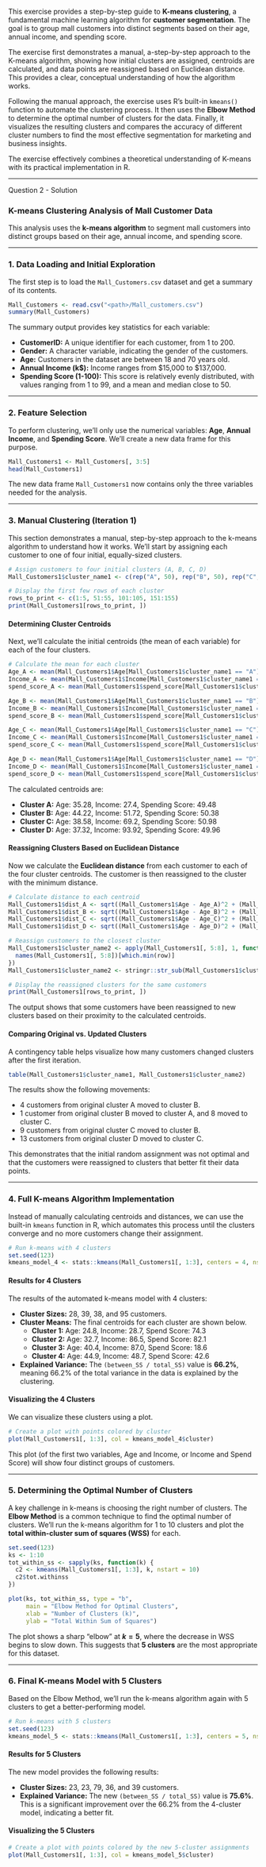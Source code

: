 This exercise provides a step-by-step guide to **K-means clustering**, a fundamental machine learning algorithm for **customer segmentation**. The goal is to group mall customers into distinct segments based on their age, annual income, and spending score.

The exercise first demonstrates a manual, a-step-by-step approach to the K-means algorithm, showing how initial clusters are assigned, centroids are calculated, and data points are reassigned based on Euclidean distance. This provides a clear, conceptual understanding of how the algorithm works.

Following the manual approach, the exercise uses R's built-in `kmeans()` function to automate the clustering process. It then uses the **Elbow Method** to determine the optimal number of clusters for the data. Finally, it visualizes the resulting clusters and compares the accuracy of different cluster numbers to find the most effective segmentation for marketing and business insights.

The exercise effectively combines a theoretical understanding of K-means with its practical implementation in R.

---

Question 2 - Solution

### K-means Clustering Analysis of Mall Customer Data

This analysis uses the **k-means algorithm** to segment mall customers into distinct groups based on their age, annual income, and spending score.

-----

### 1. Data Loading and Initial Exploration

The first step is to load the `Mall_Customers.csv` dataset and get a summary of its contents.

```r
Mall_Customers <- read.csv("<path>/Mall_customers.csv")
summary(Mall_Customers)
```

The summary output provides key statistics for each variable:

  * **CustomerID:** A unique identifier for each customer, from 1 to 200.
  * **Gender:** A character variable, indicating the gender of the customers.
  * **Age:** Customers in the dataset are between 18 and 70 years old.
  * **Annual Income (k$):** Income ranges from $15,000 to $137,000.
  * **Spending Score (1-100):** This score is relatively evenly distributed, with values ranging from 1 to 99, and a mean and median close to 50.

-----

### 2\. Feature Selection

To perform clustering, we'll only use the numerical variables: **Age**, **Annual Income**, and **Spending Score**. We'll create a new data frame for this purpose.

```r
Mall_Customers1 <- Mall_Customers[, 3:5]
head(Mall_Customers1)
```

The new data frame `Mall_Customers1` now contains only the three variables needed for the analysis.

-----

### 3\. Manual Clustering (Iteration 1)

This section demonstrates a manual, step-by-step approach to the k-means algorithm to understand how it works. We'll start by assigning each customer to one of four initial, equally-sized clusters.

```r
# Assign customers to four initial clusters (A, B, C, D)
Mall_Customers1$cluster_name1 <- c(rep("A", 50), rep("B", 50), rep("C", 50), rep("D", 50))

# Display the first few rows of each cluster
rows_to_print <- c(1:5, 51:55, 101:105, 151:155)
print(Mall_Customers1[rows_to_print, ])
```

#### Determining Cluster Centroids

Next, we'll calculate the initial centroids (the mean of each variable) for each of the four clusters.

```r
# Calculate the mean for each cluster
Age_A <- mean(Mall_Customers1$Age[Mall_Customers1$cluster_name1 == "A"])
Income_A <- mean(Mall_Customers1$Income[Mall_Customers1$cluster_name1 == "A"])
spend_score_A <- mean(Mall_Customers1$spend_score[Mall_Customers1$cluster_name1 == "A"])

Age_B <- mean(Mall_Customers1$Age[Mall_Customers1$cluster_name1 == "B"])
Income_B <- mean(Mall_Customers1$Income[Mall_Customers1$cluster_name1 == "B"])
spend_score_B <- mean(Mall_Customers1$spend_score[Mall_Customers1$cluster_name1 == "B"])

Age_C <- mean(Mall_Customers1$Age[Mall_Customers1$cluster_name1 == "C"])
Income_C <- mean(Mall_Customers1$Income[Mall_Customers1$cluster_name1 == "C"])
spend_score_C <- mean(Mall_Customers1$spend_score[Mall_Customers1$cluster_name1 == "C"])

Age_D <- mean(Mall_Customers1$Age[Mall_Customers1$cluster_name1 == "D"])
Income_D <- mean(Mall_Customers1$Income[Mall_Customers1$cluster_name1 == "D"])
spend_score_D <- mean(Mall_Customers1$spend_score[Mall_Customers1$cluster_name1 == "D"])
```

The calculated centroids are:

  * **Cluster A:** Age: 35.28, Income: 27.4, Spending Score: 49.48
  * **Cluster B:** Age: 44.22, Income: 51.72, Spending Score: 50.38
  * **Cluster C:** Age: 38.58, Income: 69.2, Spending Score: 50.98
  * **Cluster D:** Age: 37.32, Income: 93.92, Spending Score: 49.96

#### Reassigning Clusters Based on Euclidean Distance

Now we calculate the **Euclidean distance** from each customer to each of the four cluster centroids. The customer is then reassigned to the cluster with the minimum distance.

```r
# Calculate distance to each centroid
Mall_Customers1$dist_A <- sqrt((Mall_Customers1$Age - Age_A)^2 + (Mall_Customers1$Income - Income_A)^2 + (Mall_Customers1$spend_score - spend_score_A)^2)
Mall_Customers1$dist_B <- sqrt((Mall_Customers1$Age - Age_B)^2 + (Mall_Customers1$Income - Income_B)^2 + (Mall_Customers1$spend_score - spend_score_B)^2)
Mall_Customers1$dist_C <- sqrt((Mall_Customers1$Age - Age_C)^2 + (Mall_Customers1$Income - Income_C)^2 + (Mall_Customers1$spend_score - spend_score_C)^2)
Mall_Customers1$dist_D <- sqrt((Mall_Customers1$Age - Age_D)^2 + (Mall_Customers1$Income - Income_D)^2 + (Mall_Customers1$spend_score - spend_score_D)^2)

# Reassign customers to the closest cluster
Mall_Customers1$cluster_name2 <- apply(Mall_Customers1[, 5:8], 1, function(row) {
  names(Mall_Customers1[, 5:8])[which.min(row)]
})
Mall_Customers1$cluster_name2 <- stringr::str_sub(Mall_Customers1$cluster_name2, -1, -1)

# Display the reassigned clusters for the same customers
print(Mall_Customers1[rows_to_print, ])
```

The output shows that some customers have been reassigned to new clusters based on their proximity to the calculated centroids.

#### Comparing Original vs. Updated Clusters

A contingency table helps visualize how many customers changed clusters after the first iteration.

```r
table(Mall_Customers1$cluster_name1, Mall_Customers1$cluster_name2)
```

The results show the following movements:

  * 4 customers from original cluster A moved to cluster B.
  * 1 customer from original cluster B moved to cluster A, and 8 moved to cluster C.
  * 9 customers from original cluster C moved to cluster B.
  * 13 customers from original cluster D moved to cluster C.

This demonstrates that the initial random assignment was not optimal and that the customers were reassigned to clusters that better fit their data points.

-----

### 4\. Full K-means Algorithm Implementation

Instead of manually calculating centroids and distances, we can use the built-in `kmeans` function in R, which automates this process until the clusters converge and no more customers change their assignment.

```r
# Run k-means with 4 clusters
set.seed(123)
kmeans_model_4 <- stats::kmeans(Mall_Customers1[, 1:3], centers = 4, nstart = 10)
```

#### Results for 4 Clusters

The results of the automated k-means model with 4 clusters:

  * **Cluster Sizes:** 28, 39, 38, and 95 customers.
  * **Cluster Means:** The final centroids for each cluster are shown below.
      * **Cluster 1:** Age: 24.8, Income: 28.7, Spend Score: 74.3
      * **Cluster 2:** Age: 32.7, Income: 86.5, Spend Score: 82.1
      * **Cluster 3:** Age: 40.4, Income: 87.0, Spend Score: 18.6
      * **Cluster 4:** Age: 44.9, Income: 48.7, Spend Score: 42.6
  * **Explained Variance:** The `(between_SS / total_SS)` value is **66.2%**, meaning 66.2% of the total variance in the data is explained by the clustering.

#### Visualizing the 4 Clusters

We can visualize these clusters using a plot.

```r
# Create a plot with points colored by cluster
plot(Mall_Customers1[, 1:3], col = kmeans_model_4$cluster)
```

This plot (of the first two variables, Age and Income, or Income and Spend Score) will show four distinct groups of customers.

-----

### 5\. Determining the Optimal Number of Clusters

A key challenge in k-means is choosing the right number of clusters. The **Elbow Method** is a common technique to find the optimal number of clusters. We'll run the k-means algorithm for 1 to 10 clusters and plot the **total within-cluster sum of squares (WSS)** for each.

```r
set.seed(123)
ks <- 1:10
tot_within_ss <- sapply(ks, function(k) {
  c2 <- kmeans(Mall_Customers1[, 1:3], k, nstart = 10)
  c2$tot.withinss
})

plot(ks, tot_within_ss, type = "b",
     main = "Elbow Method for Optimal Clusters",
     xlab = "Number of Clusters (k)",
     ylab = "Total Within Sum of Squares")
```

The plot shows a sharp "elbow" at **$k=5$**, where the decrease in WSS begins to slow down. This suggests that **5 clusters** are the most appropriate for this dataset.

-----

### 6\. Final K-means Model with 5 Clusters

Based on the Elbow Method, we'll run the k-means algorithm again with 5 clusters to get a better-performing model.

```r
# Run k-means with 5 clusters
set.seed(123)
kmeans_model_5 <- stats::kmeans(Mall_Customers1[, 1:3], centers = 5, nstart = 10)
```

#### Results for 5 Clusters

The new model provides the following results:

  * **Cluster Sizes:** 23, 23, 79, 36, and 39 customers.
  * **Explained Variance:** The new `(between_SS / total_SS)` value is **75.6%**. This is a significant improvement over the 66.2% from the 4-cluster model, indicating a better fit.

#### Visualizing the 5 Clusters

```r
# Create a plot with points colored by the new 5-cluster assignments
plot(Mall_Customers1[, 1:3], col = kmeans_model_5$cluster)
```

